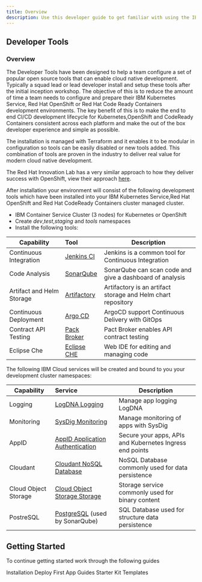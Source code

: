 ```yaml
---
title: Overview
description: Use this developer guide to get familiar with using the IBM Garage for Cloud Developer tools
---
```


## Developer Tools

### Overview

The Developer Tools have been designed to help a team configure a set of popular open source tools that can enable
cloud native development. Typically a squad lead or lead developer install and setup these tools after the
initial inception workshop. The objective of this is to reduce the amount of time a team needs to configure and
prepare their IBM Kubernetes Service, Red Hat OpenShift or Red Hat Code Ready Containers development environments.
The key benefit of this is to make the end to end CI/CD development lifecycle for Kubernetes,OpenShift and CodeReady Containers
consistent across each platform and make the out of the box developer experience and simple as possible.

The installation is managed with Terraform and it enables it to be modular in configuration
so tools can be easily disabled or new tools added. This combination of tools are proven in the
industry to deliver real value for modern cloud native development.

The Red Hat Innovation Lab has a very similar approach to how they deliver success with OpenShift, view their approach [here](https://github.com/rht-labs/labs-ci-cd).

After installation your environment will consist of the following development tools which have been installed into your IBM Kubernetes Service,Red Hat OpenShift and Red Hat CodeReady Containers cluster managed cluster.

- IBM Container Service Cluster (3 nodes) for Kubernetes or OpenShift
- Create *dev*,*test*,*staging* and *tools* namespaces
- Install the following tools:

| Capability                | Tool                                            |Description |
| -----------------------   |:--------------                                  |------------|
| Continuous Integration    | [Jenkins CI](https://jenkins.io/)               | Jenkins is a common tool for Continuous Integration   |
| Code Analysis             | [SonarQube](https://www.sonarqube.org/)         | SonarQube can scan code and give a dashboard of analysis |
| Artifact and Helm Storage | [Artifactory](https://jfrog.com/open-source/)   | Artifactory is an artifact storage and Helm chart repository  |
| Continuous Deployment     | [Argo CD](https://argoproj.github.io/argo-cd/)  | ArgoCD support Continuous Delivery with GitOps |
| Contract API Testing      | [Pack Broker](https://docs.pact.io/)            | Pact Broker enables API contract testing |
| Eclipse Che               | [Eclipse CHE](https://www.eclipse.org/che/)     | Web IDE for editing and managing code |

The following IBM Cloud services will be created and bound to you your development cluster namespaces:

| Capability                | Service        |Description |
| -----------------------   |:-------------- |------------|
| Logging                   | [LogDNA Logging](https://cloud.ibm.com/docs/services/Log-Analysis-with-LogDNA?topic=LogDNA-getting-started)  | Manage app logging LogDNA  |
| Monitoring                | [SysDig Monitoring](https://cloud.ibm.com/docs/services/Monitoring-with-Sysdig?topic=Sysdig-getting-started) | Manage monitoring of apps with SysDig |
| AppID                     | [AppID Application Authentication](https://cloud.ibm.com/docs/services/appid?topic=appid-service-access-management) | Secure your apps, APIs and Kubernetes Ingress end points |
| Cloudant                  | [Cloudant NoSQL Database](https://cloud.ibm.com/docs/services/Cloudant?topic=cloudant-getting-started) | NoSQL Database commonly used for data persistence |
| Cloud Object Storage      | [Cloud Object Storage Storage](https://cloud.ibm.com/docs/services/cloud-object-storage?topic=cloud-object-storage-getting-started) | Storage service commonly used for binary content |
| PostreSQL                 | [PostgreSQL](https://cloud.ibm.com/docs/services/databases-for-postgresql?topic=databases-for-postgresql-about) (used by SonarQube) | SQL Database used for structure data persistence |

## Getting Started

To continue getting started work through the following guides

<AnchorLinks>
  <AnchorLink to="/getting-started/installation">Installation</AnchorLink>
  <AnchorLink to="/getting-started/deploy-app">Deploy First App</AnchorLink>
  <AnchorLink to="/guides/overview">Guides</AnchorLink>
  <AnchorLink to="/starterkits/overview">Starter Kit Templates</AnchorLink>

</AnchorLinks>
